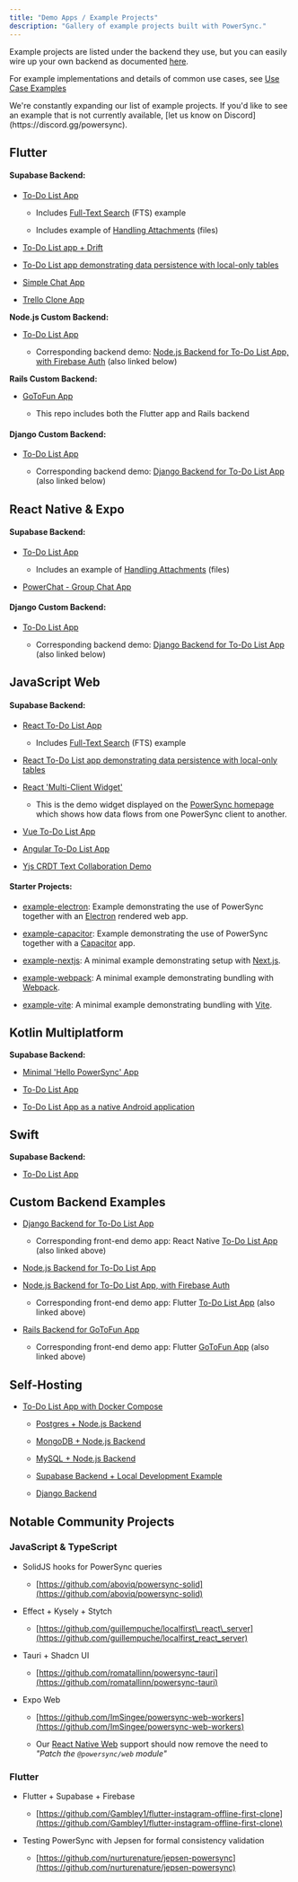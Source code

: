 ```yaml
---
title: "Demo Apps / Example Projects"
description: "Gallery of example projects built with PowerSync."
---
```


Example projects are listed under the backend they use, but you can easily wire up your own backend as documented [here](/installation/app-backend-setup).

For example implementations and details of common use cases, see [Use Case Examples](/usage/use-case-examples)

<Check>
  We're constantly expanding our list of example projects. If you'd like to see an example that is not currently available, [let us know on Discord](https://discord.gg/powersync).
</Check>

## <Icon icon="flutter" size="22" iconType="solid" /> Flutter

#### Supabase Backend:

* [To-Do List App](https://github.com/powersync-ja/powersync.dart/tree/master/demos/supabase-todolist)

  * Includes [Full-Text Search](/usage/use-case-examples/full-text-search) (FTS) example

  * Includes example of [Handling Attachments](/integration-guides/supabase-+-powersync/handling-attachments) (files)

* [To-Do List app + Drift](https://github.com/powersync-ja/powersync.dart/tree/master/demos/supabase-todolist-drift)

* [To-Do List app demonstrating data persistence with local-only tables](https://github.com/powersync-ja/powersync.dart/tree/main/demos/supabase-todolist-optional-sync)

* [Simple Chat App](https://github.com/powersync-ja/powersync.dart/tree/master/demos/supabase-simple-chat)

* [Trello Clone App](https://github.com/powersync-ja/powersync-supabase-flutter-trello-demo)

**Node.js Custom Backend:**

* [To-Do List App](https://github.com/powersync-ja/powersync-flutter-firebase-nodejs-todolist-demo)

  * Corresponding backend demo: [Node.js Backend for To-Do List App, with Firebase Auth](https://github.com/powersync-ja/powersync-nodejs-firebase-backend-todolist-demo) (also linked below)

**Rails Custom Backend:**

* [GoToFun App](https://github.com/powersync-ja/powersync-rails-flutter-demo)

  * This repo includes both the Flutter app and Rails backend

#### Django Custom Backend:

* [To-Do List App](https://github.com/powersync-ja/powersync.dart/tree/master/demos/django-todolist)

  * Corresponding backend demo: [Django Backend for To-Do List App](https://github.com/powersync-ja/powersync-django-backend-todolist-demo) (also linked below)

## <Icon icon="react" size="22" iconType="solid" /> React Native & Expo

#### Supabase Backend:

* [To-Do List App](https://github.com/powersync-ja/powersync-js/tree/main/demos/react-native-supabase-todolist)

  * Includes an example of [Handling Attachments](/integration-guides/supabase-+-powersync/handling-attachments) (files)

* [PowerChat - Group Chat App](https://github.com/powersync-ja/powersync-js/tree/main/demos/react-native-supabase-group-chat)

#### Django Custom Backend:

* [To-Do List App](https://github.com/powersync-ja/powersync-js/tree/main/demos/django-react-native-todolist)

  * Corresponding backend demo: [Django Backend for To-Do List App](https://github.com/powersync-ja/powersync-django-backend-todolist-demo) (also linked below)

## <Icon icon="js" size="22" iconType="solid" /> JavaScript Web

#### Supabase Backend:

* [React To-Do List App](https://github.com/powersync-ja/powersync-js/tree/main/demos/react-supabase-todolist)

  * Includes [Full-Text Search](/usage/use-case-examples/full-text-search) (FTS) example

* [React To-Do List app demonstrating data persistence with local-only tables](https://github.com/powersync-ja/powersync-js/tree/main/demos/react-supabase-todolist-optional-sync)

* [React 'Multi-Client Widget'](https://github.com/powersync-ja/powersync-js/tree/main/demos/react-multi-client)

  * This is the demo widget displayed on the [PowerSync homepage](https://www.powersync.com/) which shows how data flows from one PowerSync client to another.

* [Vue To-Do List App](https://github.com/powersync-ja/powersync-js/tree/main/demos/vue-supabase-todolist)

* [Angular To-Do List App](https://github.com/powersync-ja/powersync-js/tree/main/demos/angular-supabase-todolist)

* [Yjs CRDT Text Collaboration Demo](https://github.com/powersync-ja/powersync-js/tree/main/demos/yjs-react-supabase-text-collab)

#### Starter Projects:

* [example-electron](https://github.com/powersync-ja/powersync-js/tree/main/demos/example-electron): Example demonstrating the use of PowerSync together with an [Electron](https://www.electronjs.org/) rendered web app.

* [example-capacitor](https://github.com/powersync-ja/powersync-js/tree/main/demos/example-capacitor): Example demonstrating the use of PowerSync together with a [Capacitor](https://capacitorjs.com/) app.

* [example-nextjs](https://github.com/powersync-ja/powersync-js/blob/main/demos/example-nextjs/README.md): A minimal example demonstrating setup with [Next.js](https://nextjs.org/).

* [example-webpack](https://github.com/powersync-ja/powersync-js/blob/main/demos/example-webpack/README.md): A minimal example demonstrating bundling with [Webpack](https://webpack.js.org/).

* [example-vite](https://github.com/powersync-ja/powersync-js/blob/main/demos/example-vite/README.md): A minimal example demonstrating bundling with [Vite](https://vitejs.dev/).

## <Icon icon="flag" size="22" iconType="solid" /> Kotlin Multiplatform

**Supabase Backend:**

* [Minimal 'Hello PowerSync' App](https://github.com/powersync-ja/powersync-kotlin/tree/main/demos/hello-powersync)

* [To-Do List App](https://github.com/powersync-ja/powersync-kotlin/tree/main/demos/supabase-todolist)

* [To-Do List App as a native Android application](https://github.com/powersync-ja/powersync-kotlin/tree/main/demos/android-supabase-todolist)

## <Icon icon="swift" size="22" iconType="solid" /> Swift

**Supabase Backend:**

* [To-Do List App](https://github.com/powersync-ja/powersync-kotlin-swift-demo)

## <Icon icon="screwdriver-wrench" size="22" iconType="solid" /> Custom Backend Examples

* [Django Backend for To-Do List App](https://github.com/powersync-ja/powersync-django-backend-todolist-demo)

  * Corresponding front-end demo app: React Native [To-Do List App](https://github.com/powersync-ja/powersync-js/tree/main/demos/django-react-native-todolist) (also linked above)

* [Node.js Backend for To-Do List App ](https://github.com/powersync-ja/powersync-nodejs-backend-todolist-demo)

* [Node.js Backend for To-Do List App, with Firebase Auth](https://github.com/powersync-ja/powersync-nodejs-firebase-backend-todolist-demo)

  * Corresponding front-end demo app: Flutter [To-Do List App](https://github.com/powersync-ja/powersync-flutter-firebase-nodejs-todolist-demo) (also linked above)

* [Rails Backend for GoToFun App](https://github.com/powersync-ja/powersync-rails-flutter-demo/tree/main/gotofun-backend)

  * Corresponding front-end demo app: Flutter [GoToFun App](https://github.com/powersync-ja/powersync-rails-flutter-demo/tree/main/gotofun-app) (also linked above)

## <Icon icon="desktop" size="22" iconType="solid" /> <Icon icon="house" size="22" iconType="solid" /> Self-Hosting

* [To-Do List App with Docker Compose](https://github.com/powersync-ja/self-host-demo)

  * [Postgres + Node.js Backend](https://github.com/powersync-ja/self-host-demo/tree/main/demos/nodejs)

  * [MongoDB + Node.js Backend](https://github.com/powersync-ja/self-host-demo/tree/main/demos/nodejs-mongodb)

  * [MySQL + Node.js Backend](https://github.com/powersync-ja/self-host-demo/tree/main/demos/nodejs-mysql)

  * [Supabase Backend + Local Development Example](https://github.com/powersync-ja/self-host-demo/tree/main/demos/supabase)

  * [Django Backend](https://github.com/powersync-ja/self-host-demo/tree/main/demos/django)

## <Icon icon="people-carry-box" size="22" iconType="solid" /> Notable Community Projects

### JavaScript & TypeScript

* SolidJS hooks for PowerSync queries

  * [https://github.com/aboviq/powersync-solid](https://github.com/aboviq/powersync-solid)

* Effect + Kysely + Stytch

  * [https://github.com/guillempuche/localfirst\_react\_server](https://github.com/guillempuche/localfirst_react_server)

* Tauri + Shadcn UI

  * [https://github.com/romatallinn/powersync-tauri](https://github.com/romatallinn/powersync-tauri)

* Expo Web

  * [https://github.com/ImSingee/powersync-web-workers](https://github.com/ImSingee/powersync-web-workers)

  * Our [React Native Web](/client-sdk-references/react-native/react-native-web-support) support should now remove the need to *"Patch the*  *`@powersync/web`* *module"*

### Flutter

* Flutter + Supabase + Firebase

  * [https://github.com/Gambley1/flutter-instagram-offline-first-clone](https://github.com/Gambley1/flutter-instagram-offline-first-clone)

* Testing PowerSync with Jepsen for formal consistency validation

  * [https://github.com/nurturenature/jepsen-powersync](https://github.com/nurturenature/jepsen-powersync)